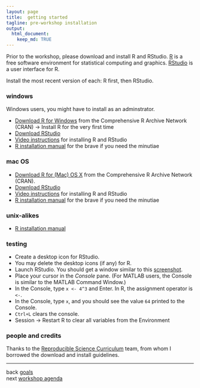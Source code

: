 ```yaml
---
layout: page
title:  getting started 
tagline: pre-workshop installation
output: 
  html_document:
    keep_md: TRUE
---
```


Prior to the workshop, please download and install R and RStudio. [R](https://www.r-project.org/) is a free software environment for statistical computing and graphics. [RStudio](https://www.rstudio.com/) is a user interface for R. 

Install the most recent version of each: R first, then RStudio. 

### windows

Windows users, you might have to install as an adminstrator. 

- [Download R for Windows](https://cran.r-project.org/) from the Comprehensive R Archive Network (CRAN) -> Install R for the very first time 
- [Download RStudio](http://www.rstudio.com/products/rstudio/download/)
- [Video instructions](https://www.youtube.com/watch?v=eD07NznguA4) for installing R and RStudio 
- [R installation manual](https://cran.r-project.org/doc/manuals/r-release/R-admin.html#Installing-R-under-Windows) for the brave if you need the minutiae 


### mac OS

- [Download R for (Mac) OS X](https://cran.r-project.org/) from the Comprehensive R Archive Network (CRAN). 
- [Download RStudio](http://www.rstudio.com/products/rstudio/download/)
- [Video instructions](https://www.youtube.com/watch?v=Ywj6yNfc5nM) for installing R and RStudio  
- [R installation manual](https://cran.r-project.org/doc/manuals/r-release/R-admin.html#Installing-R-under-OS-X) for the brave if you need the minutiae 


### unix-alikes

- [R installation manual](https://cran.r-project.org/doc/manuals/r-release/R-admin.html#Installing-R-under-Unix_002dalikes) 

### testing

- Create a desktop icon for RStudio. 
- You may delete the desktop icons (if any) for R. 
- Launch RStudio. You should get a window similar to this [screenshot](http://www.rstudio.com/products/rstudio/). 
- Place your cursor in the *Console* pane. (For MATLAB users, the Console is similar to the MATLAB Command Window.) 
- In the Console, type `x <- 4^3` and Enter. In R, the assignment operator is `<-`.  
- In the Console, type `x`, and you should see the value  `64` printed to the Console. 
- `Ctrl+L` clears the console. 
- Session -> Restart R to clear all variables from the Environment


### people and credits

Thanks to the [Reproducible Science Curriculum](https://github.com/Reproducible-Science-Curriculum/rr-intro) team, from whom I borrowed the download and install guidelines. 

--- 
back [goals](01_intro_01_goals.html)<br>
next [workshop agenda](01_intro_03_agenda.html) 


